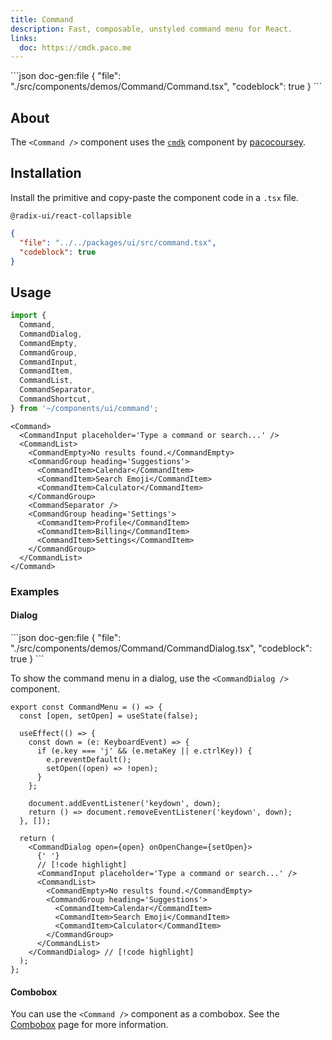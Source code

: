 ```yaml
---
title: Command
description: Fast, composable, unstyled command menu for React.
links:
  doc: https://cmdk.paco.me
---
```


<ComponentPreview name='command'>
```json doc-gen:file
{
  "file": "./src/components/demos/Command/Command.tsx",
  "codeblock": true
}
```
</ComponentPreview>

## About

The `<Command />` component uses the [`cmdk`](https://cmdk.paco.me) component by [pacocoursey](https://twitter.com/pacocoursey).

## Installation

Install the primitive and copy-paste the component code in a `.tsx` file.

```package-install
@radix-ui/react-collapsible
```

<div className='not-prose [&_figure]:max-h-[320px] [&_figure]:overflow-y-auto'>

```json doc-gen:file
{
  "file": "../../packages/ui/src/command.tsx",
  "codeblock": true
}
```

</div>

## Usage

```ts
import {
  Command,
  CommandDialog,
  CommandEmpty,
  CommandGroup,
  CommandInput,
  CommandItem,
  CommandList,
  CommandSeparator,
  CommandShortcut,
} from '~/components/ui/command';
```

```tsx
<Command>
  <CommandInput placeholder='Type a command or search...' />
  <CommandList>
    <CommandEmpty>No results found.</CommandEmpty>
    <CommandGroup heading='Suggestions'>
      <CommandItem>Calendar</CommandItem>
      <CommandItem>Search Emoji</CommandItem>
      <CommandItem>Calculator</CommandItem>
    </CommandGroup>
    <CommandSeparator />
    <CommandGroup heading='Settings'>
      <CommandItem>Profile</CommandItem>
      <CommandItem>Billing</CommandItem>
      <CommandItem>Settings</CommandItem>
    </CommandGroup>
  </CommandList>
</Command>
```

### Examples

#### Dialog

<ComponentPreview name='command-dialog'>
```json doc-gen:file
{
  "file": "./src/components/demos/Command/CommandDialog.tsx",
  "codeblock": true
}
```
</ComponentPreview>

To show the command menu in a dialog, use the `<CommandDialog />` component.

```tsx
export const CommandMenu = () => {
  const [open, setOpen] = useState(false);

  useEffect(() => {
    const down = (e: KeyboardEvent) => {
      if (e.key === 'j' && (e.metaKey || e.ctrlKey)) {
        e.preventDefault();
        setOpen((open) => !open);
      }
    };

    document.addEventListener('keydown', down);
    return () => document.removeEventListener('keydown', down);
  }, []);

  return (
    <CommandDialog open={open} onOpenChange={setOpen}>
      {' '}
      // [!code highlight]
      <CommandInput placeholder='Type a command or search...' />
      <CommandList>
        <CommandEmpty>No results found.</CommandEmpty>
        <CommandGroup heading='Suggestions'>
          <CommandItem>Calendar</CommandItem>
          <CommandItem>Search Emoji</CommandItem>
          <CommandItem>Calculator</CommandItem>
        </CommandGroup>
      </CommandList>
    </CommandDialog> // [!code highlight]
  );
};
```

#### Combobox

You can use the `<Command />` component as a combobox. See the [Combobox](/docs/ui/combobox) page for more information.
